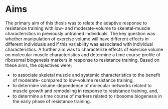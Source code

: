 # Aims
<!-- Aim = what you hope to achieve; Objectives the action you will take to achieve the aims --> 
The primary aim of this thesis was to relate the adaptive response to resistance training with low- and moderate-volume to skeletal-muscle characteristics in previously untrained individuals. The key question was whether manipulation of exercise volume will have different effects in different individuals and if this variability was associated with individual characteristics. A further aim was to characterize effects of exercise volume on molecular muscle characteristics and determine a time course profile of ribosomal biogenesis markers in response to resistance training. <!-- A final aim of the present thesis was to develop an implementation of unbiased reference gene selection to aid gene expression analysis in repeated measures designs   --> Based on these aims, the objectives were;

- to associate skeletal muscle and systemic characteristics to the benefit of moderate- compared to low-volume resistance training,
- to determine volume-dependence of molecular networks related to muscle growth and remodeling in response to resistance training, and,
- to determine a time course of markers related to ribosome biogenesis in the early phase of resistance training.


<!-- To create a software implementation of reference gene selection algorithms -->